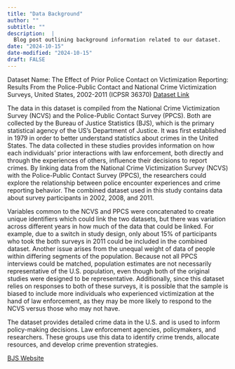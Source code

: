 ```yaml
---
title: "Data Background"
author: ""
subtitle: ""
description:  |
  Blog post outlining background information related to our dataset.
date: "2024-10-15"
date-modified: "2024-10-15"
draft: FALSE
---
```


Dataset Name: The Effect of Prior Police Contact on Victimization Reporting: Results From the Police-Public Contact and National Crime Victimization Surveys, United States, 2002-2011 (ICPSR 36370) [Dataset Link](https://www.icpsr.umich.edu/web/NACJD/studies/36370/)

The data in this dataset is compiled from the National Crime Victimization Survey (NCVS) and the Police-Public Contact Survey (PPCS). Both are collected by the Bureau of Justice Statistics (BJS), which is the primary statistical agency of the US's Department of Justice. It was first established in 1979 in order to better understand statistics about crimes in the United States. The data collected in these studies provides information on how each individuals' prior interactions with law enforcement, both directly and through the experiences of others, influence their decisions to report crimes. By linking data from the National Crime Victimization Survey (NCVS) with the Police-Public Contact Survey (PPCS), the researchers could explore the relationship between police encounter experiences and crime reporting behavior. The combined dataset used in this study contains data about survey participants in 2002, 2008, and 2011.

Variables common to the NCVS and PPCS were concatenated to create unique identifiers which could link the two datasets, but there was variation across different years in how much of the data that could be linked. For example, due to a switch in study design, only about 15% of participants who took the both surveys in 2011 could be included in the combined dataset.
Another issue arises from the unequal weight of data of people within differing segments of the population. Because not all PPCS interviews could be matched, population estimates are not necessarily representative of the U.S. population, even though both of the original studies were designed to be representative.
Additionally, since this dataset relies on responses to both of these surveys, it is possible that the sample is biased to include more individuals who experienced victimization at the hand of law enforcement, as they may be more likely to respond to the NCVS versus those who may not have.

The dataset provides detailed crime data in the U.S. and is used to inform policy-making decisions. Law enforcement agencies, policymakers, and researchers. These groups use this data to identify crime trends, allocate resources, and develop crime prevention strategies. 

[BJS Website](https://bjs.ojp.gov/about)



